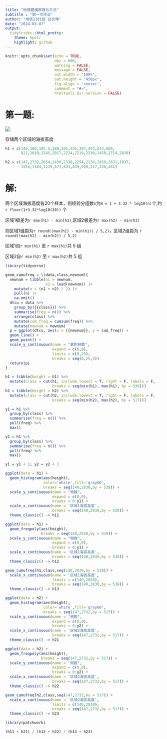 ```yaml
---
title: "地理建模原理与方法"
subtitle : "第一次作业"
author: "地信2101班 吕文博"
date: "2024-03-07"
output:
  tidyfridoc::html_pretty:
    theme: hpstr
    highlight: github
---
```


```r
knitr::opts_chunk$set(echo = TRUE,
                      dpi = 600,
                      warning = FALSE,
                      message = FALSE,
                      out.width = "100%",
                      out.height = "450px",
                      fig.align = 'center',
                      comment = "#>",
                      htmltools.dir.version = FALSE)
```

# 第一题:

![](../picture/fig1-1.jpg)

存储两个区域的海拔高度

```r
h1 = c(140,180,185.5,189,201,355,387,455,613,888,
       921,1010,1245,2017,2214,2219,2230,2450,2714,2830)

h2 = c(147,2732,2654,2430,2330,2254,2134,2459,2631,1037,
       1554,1184,1239,673,833,839,920,217,338,461)
```

# 解:

两个区域海拔高度各20个样本，则经验分组数`n`为`N = 1 + 3.32 * log10(n)`个,约
`r floor(1+3.32*log10(20))` 个

区域1极差为`r max(h1) - min(h1)`,区域2极差为`r max(h2) - min(h2)`

则区域1组距为`r round((max(h1) - min(h1)) / 5,2)`，区域2组距为
`r round((max(h2) - min(h2)) / 5,2)`

区域1自`r min(h1)` 至 `r max(h1)`共 5 组

区域2自`r min(h2)` 至 `r max(h2)`共 5 组

```r
library(tidyverse)

geom_cumufreq = \(data,class,newnum){
  newnum = tibble(n1 = newnum,
                  n2 = lead(newnum)) |> 
    mutate(n = (n1 + n2) / 2) |> 
    pull(n) |> 
    na.omit()
  dtcu = data %>% 
    group_by({{class}}) %>% 
    summarise(freq = n()) %>%
    arrange(class) %>%
    mutate(cum_freq = cumsum(freq)) %>% 
    mutate(newnum = newnum)
  p = ggplot(dtcu, aes(x = {{newnum}}, y = cum_freq)) +
  geom_line() +
  geom_point() +
  scale_y_continuous(name = "累积频数",
                     expand = c(0,0),
                     limits = c(0,25),
                     breaks = seq(0,25,5))
  return(p)
}

h1 = tibble(height = h1) %>% 
  mutate(class = cut(h1, include.lowest = T, right = F, labels = F,
                     breaks = seq(min(h1), max(h1), by = 538)))
h2 = tibble(height = h2) %>% 
  mutate(class = cut(h2, include.lowest = T, right = F, labels = F,
                     breaks = seq(min(h2), max(h2), by = 517)))

y1 = h1 %>% 
  group_by(class) %>% 
  summarise(freq = n()) %>% 
  pull(freq) %>% 
  max()

y2 = h1 %>% 
  group_by(class) %>% 
  summarise(freq = n()) %>% 
  pull(freq) %>% 
  max()

y1 = y1 + 1; y2 = y2 + 1

ggplot(data = h1) +
  geom_histogram(aes(height),
                 color='white',fill='gray60',
                 breaks = seq(140,2830,by = 538)) +
  scale_y_continuous(name = "频数",
                     expand = c(0,0),
                     breaks = 0:y1) +
  scale_x_continuous(name = '区域1海拔高度',
                     breaks = seq(140,2830,by = 538)) +
  theme_classic() -> h11

ggplot(data = h1) +
  geom_freqpoly(aes(height),
                breaks = seq(140,2830,by = 538)) +
  scale_y_continuous(name = "频数",
                     expand = c(0,0),
                     breaks = 0:y1) +
  scale_x_continuous(name = '区域1海拔高度',
                     breaks = seq(140,2830,by = 538)) +
  theme_classic() -> h12

geom_cumufreq(h1,class,seq(140,2830,by = 538)) +
  scale_x_continuous(name = '区域1海拔高度',
                     limits = c(140,2830),
                     breaks = seq(140,2830,by = 538)) +
  theme_classic() -> h13

ggplot(data = h2) +
  geom_histogram(aes(height),
                 color='white',fill='gray60',
                 breaks = seq(147,2732,by = 517)) +
  scale_y_continuous(name = "频数",
                     expand = c(0,0),
                     breaks = 0:y2) +
  scale_x_continuous(name = '区域2海拔高度',
                     breaks = seq(147,2732,by = 517)) +
  theme_classic() -> h21

ggplot(data = h2) +
  geom_freqpoly(aes(height),
                breaks = seq(147,2732,by = 517)) +
  scale_y_continuous(name = "频数",
                     expand = c(0,0),
                     breaks = 0:y2) +
  scale_x_continuous(name = '区域2海拔高度',
                     breaks = seq(147,2732,by = 517)) +
  theme_classic() -> h22

geom_cumufreq(h2,class,seq(147,2732,by = 517)) +
  scale_x_continuous(name = '区域2海拔高度',
                     limits = c(140,2830),
                     breaks = seq(147,2732,by = 517)) +
  theme_classic() -> h23

library(patchwork)

(h11 + h21) / (h12 + h22) / (h13 + h23)
```

